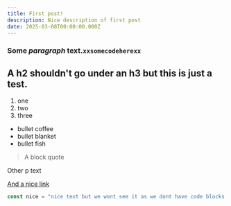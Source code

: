 ```yaml
---
title: First post!
description: Nice description of first post
date: 2025-03-08T00:00:00.000Z
---
```


### Some ***paragraph*** text.`xxsomecodeherexx`

## A h2 shouldn't go under an h3 but this is just a test.

1. one
2. two
3. three

* bullet coffee
* bullet blanket
* bullet fish

> A block quote

Other p text

[And a nice link](https://click.nope)

```javascript
const nice = "nice text but we wont see it as we dont have code blocks parsed yet"
```
